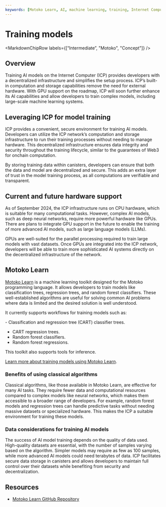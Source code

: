 ```yaml
---
keywords: [Motoko Learn, AI, machine learning, training, Internet Computer, GPU support]
---
```



# Training models

<MarkdownChipRow labels={[“Intermediate”, "Motoko", "Concept"]} />

## Overview

Training AI models on the Internet Computer (ICP) provides developers with a decentralized infrastructure and simplifies the setup process. ICP’s built-in computation and storage capabilities remove the need for external hardware. With GPU support on the roadmap, ICP will soon further enhance its AI capabilities and allow developers to train complex models, including large-scale machine learning systems.

## Leveraging ICP for model training

ICP provides a convenient, secure environment for training AI models. Developers can utilize the ICP network’s computation and storage infrastructure to run their training processes without needing to manage hardware. This decentralized infrastructure ensures data integrity and security throughout the training lifecycle, similar to the guarantees of Web3 for onchain computation.

By storing training data within canisters, developers can ensure that both the data and model are decentralized and secure. This adds an extra layer of trust in the model training process, as all computations are verifiable and transparent.

## Current and future hardware support

As of September 2024, the ICP infrastructure runs on CPU hardware, which is suitable for many computational tasks. However, complex AI models, such as deep neural networks, require more powerful hardware like GPUs. There are plans to integrate GPU support in the future to enable the training of more advanced AI models, such as large language models (LLMs).

GPUs are well-suited for the parallel processing required to train large models with vast datasets. Once GPUs are integrated into the ICP network, developers will be able to train more sophisticated AI systems directly on the decentralized infrastructure of the network.

## Motoko Learn

[Motoko Learn](https://github.com/ildefons/motokolearn) is a machine learning toolkit designed for the Motoko programming language. It allows developers to train models like classification trees, regression trees, and random forest classifiers. These well-established algorithms are useful for solving common AI problems where data is limited and the desired solution is well understood.

It currently supports workflows for training models such as:

- Classification and regression tree (CART) classifier trees.
- CART regression trees.
- Random forest classifiers.
- Random forest regressions.

This toolkit also supports tools for inference.

[Learn more about training models using Motoko Learn](https://github.com/ildefons/motokolearn?tab=readme-ov-file#uploading-custom-dataset-using-dfx).

### Benefits of using classical algorithms

Classical algorithms, like those available in Motoko Learn, are effective for many AI tasks. They require fewer data and computational resources compared to complex models like neural networks, which makes them accessible to a broader range of developers. For example, random forest models and regression trees can handle predictive tasks without needing massive datasets or specialized hardware. This makes the ICP a suitable environment for training these models.

### Data considerations for training AI models

The success of AI model training depends on the quality of data used. High-quality datasets are essential, with the number of samples varying based on the algorithm. Simpler models may require as few as 100 samples, while more advanced AI models could need terabytes of data. ICP facilitates secure data storage in canisters and allows developers to maintain full control over their datasets while benefiting from security and decentralization.

## Resources

- [Motoko Learn GitHub Repository](https://github.com/ildefons/motokolearn)